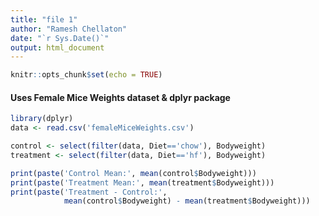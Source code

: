 ```yaml
---
title: "file 1"
author: "Ramesh Chellaton"
date: "`r Sys.Date()`"
output: html_document
---
```


```r
knitr::opts_chunk$set(echo = TRUE)
```

#### Uses Female Mice Weights dataset & dplyr package
```r
library(dplyr)
data <- read.csv('femaleMiceWeights.csv')
```

```r
control <- select(filter(data, Diet=='chow'), Bodyweight)
treatment <- select(filter(data, Diet=='hf'), Bodyweight)
```

```r
print(paste('Control Mean:', mean(control$Bodyweight)))
print(paste('Treatment Mean:', mean(treatment$Bodyweight)))
print(paste('Treatment - Control:',
            mean(control$Bodyweight) - mean(treatment$Bodyweight)))
```